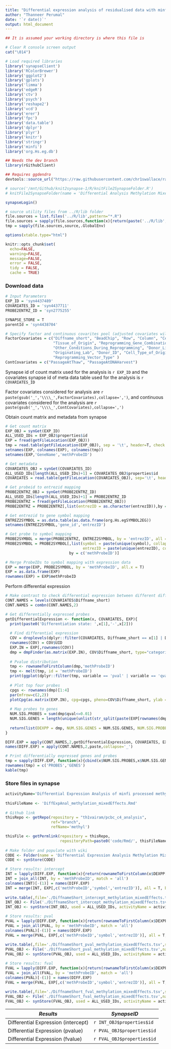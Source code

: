 ```yaml
---
title: "Differential expression analysis of residualised data with minfi"
author: "Thanneer Perumal"
date: '`r date()`'
output: html_document
---
```

```r
## It is assumed your working directory is where this file is

# Clear R console screen output
cat("\014")

# Load required libraries
library('synapseClient')
library('RColorBrewer')
library('ggplot2')
library('gplots')
library('limma')
library('edgeR')
library('ctv')
library('psych')
library('reshape2')
library('vcd')
library('erer')
library('fpc')
library('data.table')
library('dplyr')
library('plyr')
library('knitr')
library('stringr')
library('minfi')
library('org.Hs.eg.db')

## Needs the dev branch
library(rGithubClient)

## Requires ggdendro
devtools::source_url("https://raw.githubusercontent.com/chr1swallace/random-functions/master/R/ggplot-heatmap.R")

# source('/mnt/Github/knit2synapse-1/R/knitFile2SynapseFolder.R')
# knitFile2SynapseFolder(name = 'Differential Analysis Methylation Mixed Effects LessStringent', owner = 'syn4380469', overwrite=F)

synapseLogin()

# source utility files from ../R/lib folder
file.sources = list.files('../R/lib',pattern="*.R")
file.sources = sapply(file.sources,function(x){return(paste('../R/lib',x,sep='/'))})
tmp = sapply(file.sources,source,.GlobalEnv)

options(xtable.type="html")

knitr::opts_chunk$set(
  echo=FALSE,
  warning=FALSE,
  message=FALSE,
  error = FALSE,
  tidy = FALSE,
  cache = TRUE)
```
### Download data
```r
# Input Parameters
EXP_ID = 'syn4437489'
COVARIATES_ID = 'syn4437711'
PROBE2ENTRZ_ID = 'syn2775255'

SYNAPSE_STORE = T
parentId = 'syn4438704'

# Specify factor and continuous covarites pool (adjusted covariates will only be the subset of these covariates)
FactorCovariates = c("Diffname_short", "BeadChip", "Row", "Column", "Cell_Line_Type", 
                     "Tissue_of_Origin", "Reprogramming_Gene_Combination", "Culture_Conditions",  
                     "Other_Conditions_During_Reprogramming", "Donor_Life_Stage", "Gender", 
                     "Originating_Lab", "Donor_ID", "Cell_Type_of_Origin_Level2",
                     "Reprogramming_Vector_Type" )
ContCovariates = c("PassageAtThaw", "PassageAtDNAHarvest")
```
Synapse id of count matrix used for the analysis is `r EXP_ID` and the covariates synapse id of meta data table used for the analysis is `r COVARIATES_ID` 

Factor covariates considered for analysis are `r paste(gsub('_','\\\\_',FactorCovariates),collapse=',')`, and continuous covariates considered for the analysis are `r paste(gsub('_','\\\\_',ContCovariates),collapse=',')`

Obtain count matrix and metadata from synapse
```r
# Get count matrix
EXP_OBJ = synGet(EXP_ID)
ALL_USED_IDs = EXP_OBJ$properties$id
EXP = fread(getFileLocation(EXP_OBJ))
tmp = read.table(getFileLocation(EXP_OBJ), sep = '\t', header=T, check.names=F, nrow=1)
setnames(EXP, colnames(EXP), colnames(tmp))
setnames(EXP,'GeneName','methProbeID')

# Get metadata
COVARIATES_OBJ = synGet(COVARIATES_ID)
ALL_USED_IDs[length(ALL_USED_IDs)+1] = COVARIATES_OBJ$properties$id
COVARIATES = read.table(getFileLocation(COVARIATES_OBJ), sep='\t', header=T)

# Get probeid to entrezid mapping
PROBE2ENTRZ_OBJ = synGet(PROBE2ENTRZ_ID)
ALL_USED_IDs[length(ALL_USED_IDs)+1] = PROBE2ENTRZ_ID
PROBE2ENTRZ = fread(getFileLocation(PROBE2ENTRZ_OBJ))
PROBE2ENTRZ = PROBE2ENTRZ[,list(entrezID = as.character(entrezID)),by = c('methProbeID')]

# Get entrezid to gene symbol mapping
ENTREZ2SYMBOL = as.data.table(as.data.frame(org.Hs.egSYMBOL2EG))
setnames(ENTREZ2SYMBOL,'gene_id','entrezID')

# Get probe to symbol mapping
PROBE2SYMBOL = merge(PROBE2ENTRZ, ENTREZ2SYMBOL, by = 'entrezID', all = T)
PROBE2SYMBOL = PROBE2SYMBOL[,list(symbol = paste(unique(symbol), collapse = ','),
                                  entrezID = paste(unique(entrezID), collapse= ',')),
                            by = c('methProbeID')]

# Merge ProbeIDs to symbol mapping with expression data
EXP = merge(EXP, PROBE2SYMBOL, by = 'methProbeID', all.x = T)
EXP = as.data.frame(EXP)
rownames(EXP) = EXP$methProbeID
```
Perform differential expression

```r
# Make contrast to check differential expression between different differentiation stages
CONT.NAMES = levels(COVARIATES$Diffname_short)
CONT.NAMES = combn(CONT.NAMES,2)

# Get differentially expressed probes
getDifferentialExpression <- function(x, COVARIATES, EXP){  
  print(paste0('Differentiation state: ',x[1],'-',x[2]))
  
  # Find differential expression
  COV = droplevels(dplyr::filter(COVARIATES, Diffname_short == x[1] | Diffname_short == x[2]))
  rownames(COV) = COV$UID
  EXP.IN = EXP[,rownames(COV)]
  dmp = dmpFinder(as.matrix(EXP.IN), COV$Diffname_short, type="categorical", shrinkVar = T)
  
  # Pvalue distribution
  tmp <- rownameToFirstColumn(dmp,'methProbeID')
  tmp <- melt(tmp, id = 'methProbeID')
  print(ggplot(dplyr::filter(tmp, variable == 'pval' | variable == 'qval'), aes(x = value, color = variable)) + geom_density())
    
  # Plot top four probes
  cpgs <- rownames(dmp)[1:4]
  par(mfrow=c(2,2))
  plotCpg(as.matrix(EXP.IN), cpg=cpgs, pheno=COV$Diffname_short, ylab = 'Residual Beta')
  
  # Map probes to genes
  NUM.SIG.PROBES = sum(dmp$qval<=0.01)
  NUM.SIG.GENES = length(unique(unlist(str_split(paste(EXP[rownames(dmp)[dmp$qval<=0.01],'symbol'],collapse=','),','))))
  
  return(list(DEXPP = dmp, NUM.SIG.GENES = NUM.SIG.GENES, NUM.SIG.PROBES = NUM.SIG.PROBES))
}

DIFF.EXP = apply(CONT.NAMES,2,getDifferentialExpression, COVARIATES, EXP)
names(DIFF.EXP) = apply(CONT.NAMES,2,paste,collapse='_')

# Print differentially expressed genes and probes
tmp = sapply(DIFF.EXP, function(x){cbind(x$NUM.SIG.PROBES,x$NUM.SIG.GENES)})
rownames(tmp) = c('PROBES','GENES')
kable(tmp)
```

### Store files in synapse
```r
activityName='Differential Expression Analysis of minfi processed methylation data with mixed effects model'
  
thisFileName <- 'DiffExpAnal_methylation_mixedEffects.Rmd'
  
# Github link
thisRepo <- getRepo(repository = "th1vairam/pcbc_c4_analysis", 
                    ref="branch", 
                    refName='methyl')

thisFile <- getPermlink(repository = thisRepo,
                        repositoryPath=paste0('code/Rmd/', thisFileName))
    
# Make folder and populate with wiki
CODE <- Folder(name = 'Differential Expression Analysis Methylation Mixed Effects', parentId = parentId)
CODE <- synStore(CODE)

# Store results: intercept
INT = lapply(DIFF.EXP, function(x){return(rownameToFirstColumn(x$DEXPP[,'intercept', drop=F], 'methProbeID'))})
INT = join_all(INT, by = 'methProbeID', match = 'all')
colnames(INT)[-(1)] = names(DIFF.EXP)
INT = merge(INT, EXP[,c('methProbeID','symbol','entrezID')], all = T, by = 'methProbeID')
  
write.table(,file='./DiffnameShort_intercept_methylation_mixedEffects.tsv',sep='\t',row.names=F,quote=F)
INT_OBJ <- File('./DiffnameShort_intercept_methylation_mixedEffects.tsv',name = 'Differential Expression Analysis Methylation Mixed Effects intercept',parentId = CODE$properties$id)
INT_OBJ <- synStore(INT_OBJ, used = ALL_USED_IDs, activityName = activityName, executed=thisFile)

# Store results: pval
PVAL = lapply(DIFF.EXP, function(x){return(rownameToFirstColumn(x$DEXPP[,'pval', drop=F], 'methProbeID'))})
PVAL = join_all(PVAL, by = 'methProbeID', match = 'all')
colnames(PVAL)[-(1)] = names(DIFF.EXP)
PVAL = merge(PVAL, EXP[,c('methProbeID','symbol','entrezID')], all = T, by = 'methProbeID')
  
write.table(,file='./DiffnameShort_pval_methylation_mixedEffects.tsv',sep='\t',row.names=F,quote=F)
PVAL_OBJ <- File('./DiffnameShort_pval_methylation_mixedEffects.tsv',name = 'Differential Expression Analysis Methylation Mixed Effects pval',parentId = CODE$properties$id)
PVAL_OBJ <- synStore(PVAL_OBJ, used = ALL_USED_IDs, activityName = activityName, executed=thisFile)

# Store results: fval
FVAL = lapply(DIFF.EXP, function(x){return(rownameToFirstColumn(x$DEXPP[,'fval', drop=F], 'methProbeID'))})
FVAL = join_all(FVAL, by = 'methProbeID', match = 'all')
colnames(PVAL)[-(1)] = names(DIFF.EXP)
FVAL = merge(FVAL, EXP[,c('methProbeID','symbol','entrezID')], all = T, by = 'methProbeID')
  
write.table(,file='./DiffnameShort_fval_methylation_mixedEffects.tsv',sep='\t',row.names=F,quote=F)
FVAL_OBJ <- File('./DiffnameShort_fval_methylation_mixedEffects.tsv',name = 'Differential Expression Analysis Methylation Mixed Effects fval',parentId = CODE$properties$id)
FVAL_OBJ <- synStore(FVAL_OBJ, used = ALL_USED_IDs, activityName = activityName, executed=thisFile)
```
|  *Results*                           |  *SynapseID*                |
|  ----------------------------------- |   ------------------------  |
|  Differential Expression (intercept) |  `r INT_OBJ$properties$id`  |
|  Differential Expression (pvalue)    |  `r PVAL_OBJ$properties$id` |
|  Differential Expression (fvalue)    |  `r FVAL_OBJ$properties$id` |